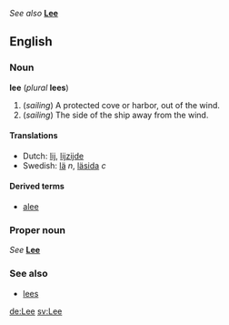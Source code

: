 ''See also'' '''[[Lee]]'''

==English==
===Noun===
'''lee''' (''plural'' '''lees''')

#(''sailing'') A protected cove or harbor, out of the wind.
#(''sailing'') The side of the ship away from the wind.

====Translations====
*Dutch: [[lij]], [[lijzijde]]
*Swedish: [[lä]] ''n'', [[läsida]] ''c''

====Derived terms====
*[[alee]]

===Proper noun===
''See'' '''[[Lee]]'''

===See also===
*[[lees]]<!--dregs-->

[[de:Lee]]
[[sv:Lee]]